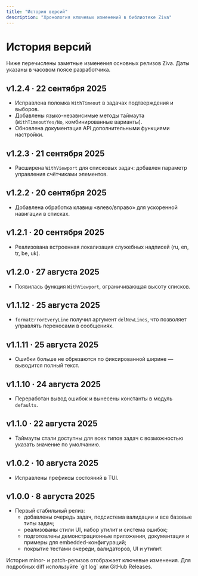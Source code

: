 ```yaml
---
title: "История версий"
description: "Хронология ключевых изменений в библиотеке Ziva"
---
```


# История версий

<Info>
Ниже перечислены заметные изменения основных релизов Ziva. Даты указаны в часовом поясе разработчика.
</Info>

## v1.2.4 · 22 сентября 2025
- Исправлена поломка `WithTimeout` в задачах подтверждения и выборов.
- Добавлены языко-независимые методы таймаута (`WithTimeoutYes/No`, комбинированные варианты).
- Обновлена документация API дополнительными функциями настройки.

## v1.2.3 · 21 сентября 2025
- Расширена `WithViewport` для списковых задач: добавлен параметр управления счётчиками элементов.

## v1.2.2 · 20 сентября 2025
- Добавлена обработка клавиш «влево/вправо» для ускоренной навигации в списках.

## v1.2.1 · 20 сентября 2025
- Реализована встроенная локализация служебных надписей (ru, en, tr, be, uk).

## v1.2.0 · 27 августа 2025
- Появилась функция `WithViewport`, ограничивающая высоту списков.

## v1.1.12 · 25 августа 2025
- `formatErrorEveryLine` получил аргумент `delNewLines`, что позволяет управлять переносами в сообщениях.

## v1.1.11 · 25 августа 2025
- Ошибки больше не обрезаются по фиксированной ширине — выводится полный текст.

## v1.1.10 · 24 августа 2025
- Переработан вывод ошибок и вынесены константы в модуль `defaults`.

## v1.1.0 · 22 августа 2025
- Таймауты стали доступны для всех типов задач с возможностью указать значение по умолчанию.

## v1.0.2 · 10 августа 2025
- Исправлены префиксы состояний в TUI.

## v1.0.0 · 8 августа 2025
- Первый стабильный релиз:
  - добавлены очередь задач, подсистема валидации и все базовые типы задач;
  - реализованы стили UI, набор утилит и система ошибок;
  - подготовлены демонстрационные приложения, документация и примеры для embedded-конфигураций;
  - покрытие тестами очереди, валидаторов, UI и утилит.

<Note>
История minor- и patch-релизов отображает ключевые изменения. Для подробных diff используйте `git log` или GitHub Releases.
</Note>

